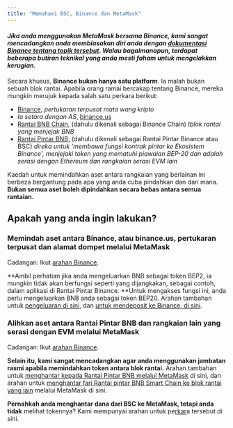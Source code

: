 ```yaml
---
title: "Memahami BSC, Binance dan MetaMask"
---
```


#### _Jika anda menggunakan MetaMask bersama Binance, kami sangat mencadangkan anda membiasakan diri anda dengan [dokumentasi Binance tentang topik tersebut](https://docs.binance.org/smart-chain/wallet/metamask.html). Walau bagaimanapun, terdapat beberapa butiran teknikal yang anda **mesti faham untuk mengelakkan kerugian**._

Secara khusus, **Binance bukan hanya satu platform**. Ia malah bukan sebuah blok rantai. Apabila orang ramai bercakap tentang Binance, mereka mungkin merujuk kepada salah satu perkara berikut:

- [Binance](https://www.binance.com/en), _pertukaran terpusat mata wang kripto_
- _Ia setara dengan AS_, [binance.us](https://www.binance.us/en/home)
- [Rantai BNB Chain](https://www.binance.com/en/blog/all/binance-chain-blockchain-for-exchanging-the-world-304219301536473088), (dahulu dikenali sebagai Binance Chain) _tblok rantai yang menjejak BNB_
- [Rantai Pintar BNB,](https://www.binance.org/en/smartChain) (dahulu dikenali sebagai Rantai Pintar Binance atau BSC) _direka untuk 'membawa fungsi kontrak pintar ke Ekosistem Binance', menjejaki token yang mematuhi piawaian BEP-20 dan adalah serasi dengan Ethereum dan rangkaian serasi EVM lain_

Kaedah untuk memindahkan aset antara rangkaian yang berlainan ini berbeza bergantung pada apa yang anda cuba pindahkan dan dari mana. **Bukan semua aset boleh dipindahkan secara bebas antara semua rantaian.**

## Apakah yang anda ingin lakukan?

### Memindah aset antara Binance, atau binance.us, pertukaran terpusat dan alamat dompet melalui MetaMask

Cadangan: Ikut [arahan Binance](https://www.binance.com/en/support/faq/115003670492).

**Ambil perhatian jika anda mengeluarkan BNB sebagai token BEP2, ia mungkin tidak akan berfungsi seperti yang dijangkakan, sebagai contoh, dalam aplikasi di Rantai Pintar Binance. **Untuk mengakses fungsi ini, anda perlu mengeluarkan BNB anda sebagai token BEP20. Arahan tambahan untuk [pengeluaran di sini](/networks-and-sidechains/binance/receiving-funds-from-binance), dan [untuk mendeposit ke Binance, di sini](/networks-and-sidechains/binance/transferring-assets-to-the-binance-exchange).

### Alihkan aset antara Rantai Pintar BNB dan rangkaian lain yang serasi dengan EVM melalui MetaMask

Cadangan: Ikut [arahan Binance](https://academy.binance.com/en/articles/how-to-recover-crypto-transferred-to-the-wrong-network-on-binance).

**Selain itu, kami sangat mencadangkan agar anda menggunakan jambatan rasmi apabila memindahkan token antara blok rantai.** Arahan tambahan untuk [menghantar kepada Rantai Pintar BNB melalui MetaMask](/networks-and-sidechains/binance/sending-assets-to-binance-bnb-smart-chain) di sini, dan arahan untuk [menghantar fari Rantai pintar BNB Smart Chain ke blok rantai yang lain](/networks-and-sidechains/binance/how-to-send-tokens-from-bsc-to-ethereum-or-other-chains) melalui MetaMask di sini.

**Pernahkah anda menghantar dana dari BSC ke MetaMask, tetapi anda tidak** melihat tokennya? Kami mempunyai arahan untuk pe[rkar](/managing-my-tokens/moving-your-tokens/i-have-sent-funds-from-binance-smart-chain-to-metamask-but-i-dont-see-the-tokens-in-my-metamask-wallet)a tersebut di sini.
